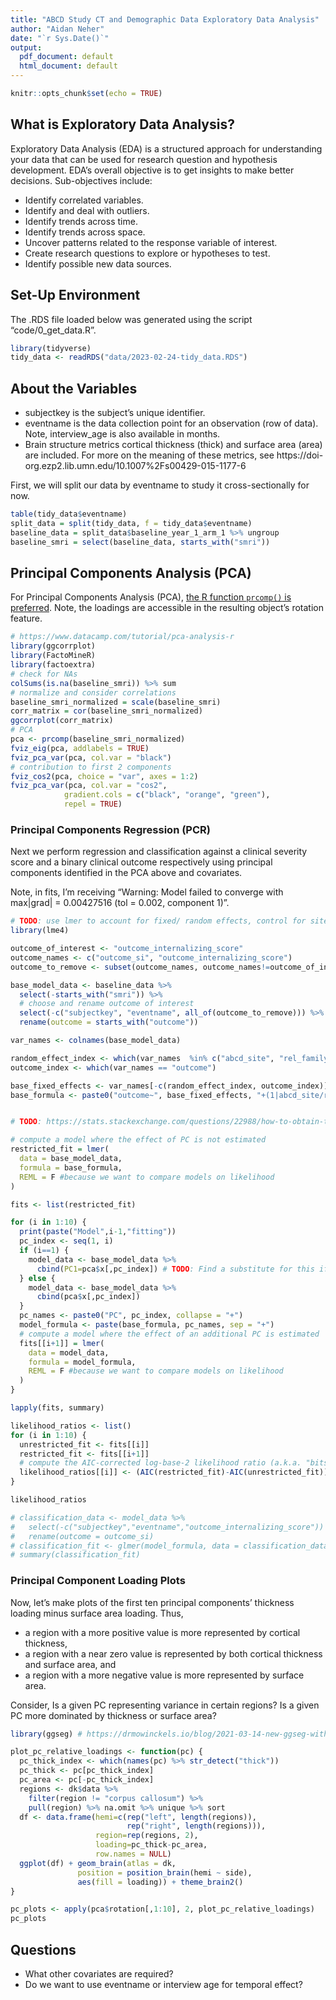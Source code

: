 ```yaml
---
title: "ABCD Study CT and Demographic Data Exploratory Data Analysis"
author: "Aidan Neher"
date: "`r Sys.Date()`"
output:
  pdf_document: default
  html_document: default
---
```


```r
knitr::opts_chunk$set(echo = TRUE)
```

## What is Exploratory Data Analysis?

Exploratory Data Analysis (EDA) is a structured approach for understanding your data that can be used for research question and hypothesis development. EDA's overall objective is to get insights to make better decisions. Sub-objectives include:

- Identify correlated variables.
- Identify and deal with outliers.
- Identify trends across time.
- Identify trends across space. 
- Uncover patterns related to the response variable of interest.
- Create research questions to explore or hypotheses to test.
- Identify possible new data sources.

## Set-Up Environment

The .RDS file loaded below was generated using the script "code/0_get_data.R". 

```r
library(tidyverse)
tidy_data <- readRDS("data/2023-02-24-tidy_data.RDS")
```

## About the Variables

* subjectkey is the subject's unique identifier.
* eventname is the data collection point for an observation (row of data). Note, interview_age is also available in months.
* Brain structure metrics cortical thickness (thick) and surface area (area) are included. For more on the meaning of these metrics, see https://doi-org.ezp2.lib.umn.edu/10.1007%2Fs00429-015-1177-6

First, we will split our data by eventname to study it cross-sectionally for now.

```r
table(tidy_data$eventname)
split_data = split(tidy_data, f = tidy_data$eventname)
baseline_data = split_data$baseline_year_1_arm_1 %>% ungroup
baseline_smri = select(baseline_data, starts_with("smri"))
```

## Principal Components Analysis (PCA)

For Principal Components Analysis (PCA), [the R function `prcomp()` is preferred](https://stats.stackexchange.com/questions/20101/what-is-the-difference-between-r-functions-prcomp-and-princomp). Note, the loadings are accessible in the resulting object's rotation feature.

```r
# https://www.datacamp.com/tutorial/pca-analysis-r
library(ggcorrplot)
library(FactoMineR)
library(factoextra)
# check for NAs
colSums(is.na(baseline_smri)) %>% sum
# normalize and consider correlations
baseline_smri_normalized = scale(baseline_smri)
corr_matrix = cor(baseline_smri_normalized)
ggcorrplot(corr_matrix)
# PCA
pca <- prcomp(baseline_smri_normalized) 
fviz_eig(pca, addlabels = TRUE)
fviz_pca_var(pca, col.var = "black")
# contribution to first 2 components
fviz_cos2(pca, choice = "var", axes = 1:2) 
fviz_pca_var(pca, col.var = "cos2",
            gradient.cols = c("black", "orange", "green"),
            repel = TRUE)
```

### Principal Components Regression (PCR)

Next we perform regression and classification against a clinical severity score and a binary clinical outcome respectively using principal components identified in the PCA above and covariates. 

Note, in fits, I'm receiving "Warning: Model failed to converge with max|grad| = 0.00427516 (tol = 0.002, component 1)".

```r
# TODO: use lmer to account for fixed/ random effects, control for site effect and family within site
library(lme4)

outcome_of_interest <- "outcome_internalizing_score"
outcome_names <- c("outcome_si", "outcome_internalizing_score")
outcome_to_remove <- subset(outcome_names, outcome_names!=outcome_of_interest)

base_model_data <- baseline_data %>%
  select(-starts_with("smri")) %>%
  # choose and rename outcome of interest
  select(-c("subjectkey", "eventname", all_of(outcome_to_remove))) %>%
  rename(outcome = starts_with("outcome"))

var_names <- colnames(base_model_data)

random_effect_index <- which(var_names  %in% c("abcd_site", "rel_family_id"))
outcome_index <- which(var_names == "outcome")

base_fixed_effects <- var_names[-c(random_effect_index, outcome_index)] %>% paste(collapse = "+")
base_formula <- paste0("outcome~", base_fixed_effects, "+(1|abcd_site/rel_family_id)")


# TODO: https://stats.stackexchange.com/questions/22988/how-to-obtain-the-p-value-check-significance-of-an-effect-in-a-lme4-mixed-mode

# compute a model where the effect of PC is not estimated
restricted_fit = lmer( 
  data = base_model_data,
  formula = base_formula, 
  REML = F #because we want to compare models on likelihood
)

fits <- list(restricted_fit)

for (i in 1:10) {
  print(paste("Model",i-1,"fitting"))
  pc_index <- seq(1, i)
  if (i==1) {
    model_data <- base_model_data %>%
      cbind(PC1=pca$x[,pc_index]) # TODO: Find a substitute for this if else
  } else {
    model_data <- base_model_data %>%
      cbind(pca$x[,pc_index])
  }
  pc_names <- paste0("PC", pc_index, collapse = "+")
  model_formula <- paste(base_formula, pc_names, sep = "+")
  # compute a model where the effect of an additional PC is estimated
  fits[[i+1]] = lmer( 
    data = model_data,
    formula = model_formula, 
    REML = F #because we want to compare models on likelihood
  )
}

lapply(fits, summary)

likelihood_ratios <- list()
for (i in 1:10) {
  unrestricted_fit <- fits[[i]]
  restricted_fit <- fits[[i+1]]
  # compute the AIC-corrected log-base-2 likelihood ratio (a.k.a. "bits" of evidence)
  likelihood_ratios[[i]] <- (AIC(restricted_fit)-AIC(unrestricted_fit))*log2(exp(1))
}

likelihood_ratios

# classification_data <- model_data %>%
#   select(-c("subjectkey","eventname","outcome_internalizing_score")) %>%
#   rename(outcome = outcome_si)
# classification_fit <- glmer(model_formula, data = classification_data, family = binomial)
# summary(classification_fit)
```

### Principal Component Loading Plots

Now, let's make plots of the first ten principal components' thickness loading minus surface area loading. Thus, 

* a region with a more positive value is more represented by cortical thickness, 
* a region with a near zero value is represented by both cortical thickness and surface area, and 
* a region with a more negative value is more represented by surface area. 

Consider, Is a given PC representing variance in certain regions? Is a given PC more dominated by thickness or surface area?

```r
library(ggseg) # https://drmowinckels.io/blog/2021-03-14-new-ggseg-with-geom/

plot_pc_relative_loadings <- function(pc) {
  pc_thick_index <- which(names(pc) %>% str_detect("thick"))
  pc_thick <- pc[pc_thick_index]
  pc_area <- pc[-pc_thick_index]
  regions <- dk$data %>% 
    filter(region != "corpus callosum") %>% 
    pull(region) %>% na.omit %>% unique %>% sort
  df <- data.frame(hemi=c(rep("left", length(regions)), 
                          rep("right", length(regions))),
                   region=rep(regions, 2), 
                   loading=pc_thick-pc_area, 
                   row.names = NULL)
  ggplot(df) + geom_brain(atlas = dk, 
               position = position_brain(hemi ~ side),
               aes(fill = loading)) + theme_brain2()
}

pc_plots <- apply(pca$rotation[,1:10], 2, plot_pc_relative_loadings)
pc_plots
```

## Questions

* What other covariates are required?
* Do we want to use eventname or interview age for temporal effect?